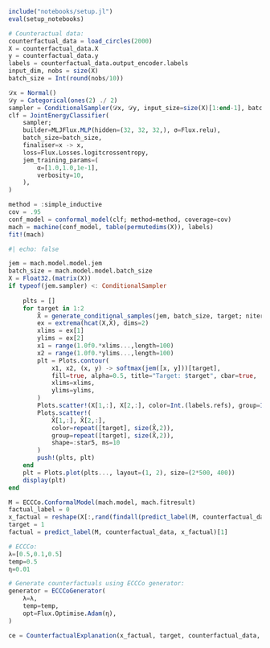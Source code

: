 ```julia
include("notebooks/setup.jl")
eval(setup_notebooks)
```


```julia
# Counteractual data:
counterfactual_data = load_circles(2000)
X = counterfactual_data.X
y = counterfactual_data.y
labels = counterfactual_data.output_encoder.labels
input_dim, nobs = size(X)
batch_size = Int(round(nobs/10))
```

```julia
𝒟x = Normal()
𝒟y = Categorical(ones(2) ./ 2)
sampler = ConditionalSampler(𝒟x, 𝒟y, input_size=size(X)[1:end-1], batch_size=batch_size)
clf = JointEnergyClassifier(
    sampler;
    builder=MLJFlux.MLP(hidden=(32, 32, 32,), σ=Flux.relu),
    batch_size=batch_size,
    finaliser=x -> x,
    loss=Flux.Losses.logitcrossentropy,
    jem_training_params=(
        α=[1.0,1.0,1e-1],
        verbosity=10,
    ),
)
```


```julia
method = :simple_inductive
cov = .95
conf_model = conformal_model(clf; method=method, coverage=cov)
mach = machine(conf_model, table(permutedims(X)), labels)
fit!(mach)
```


```julia
#| echo: false

jem = mach.model.model.jem
batch_size = mach.model.model.batch_size
X = Float32.(matrix(X))
if typeof(jem.sampler) <: ConditionalSampler
    
    plts = []
    for target in 1:2
        X̂ = generate_conditional_samples(jem, batch_size, target; niter=200) 
        ex = extrema(hcat(X,X̂), dims=2)
        xlims = ex[1]
        ylims = ex[2]
        x1 = range(1.0f0.*xlims...,length=100)
        x2 = range(1.0f0.*ylims...,length=100)
        plt = Plots.contour(
            x1, x2, (x, y) -> softmax(jem([x, y]))[target], 
            fill=true, alpha=0.5, title="Target: $target", cbar=true,
            xlims=xlims,
            ylims=ylims,
        )
        Plots.scatter!(X[1,:], X[2,:], color=Int.(labels.refs), group=Int.(labels.refs), alpha=0.5)
        Plots.scatter!(
            X̂[1,:], X̂[2,:], 
            color=repeat([target], size(X̂,2)), 
            group=repeat([target], size(X̂,2)), 
            shape=:star5, ms=10
        )
        push!(plts, plt)
    end
    plt = Plots.plot(plts..., layout=(1, 2), size=(2*500, 400))
    display(plt)
end
```


```julia
M = ECCCo.ConformalModel(mach.model, mach.fitresult)
factual_label = 0
x_factual = reshape(X[:,rand(findall(predict_label(M, counterfactual_data).==factual_label))],input_dim,1)
target = 1
factual = predict_label(M, counterfactual_data, x_factual)[1]

# ECCCo:
λ=[0.5,0.1,0.5]
temp=0.5
η=0.01

# Generate counterfactuals using ECCCo generator:
generator = ECCCoGenerator(
    λ=λ, 
    temp=temp, 
    opt=Flux.Optimise.Adam(η),
)

ce = CounterfactualExplanation(x_factual, target, counterfactual_data, M, generator)
```